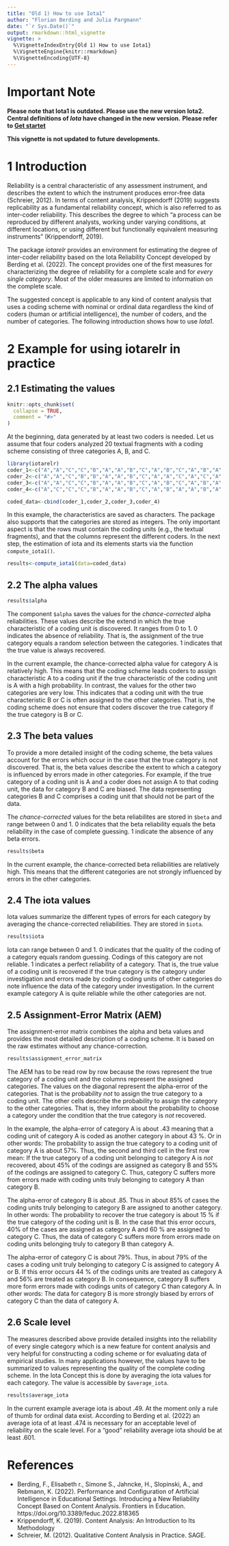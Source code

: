 ```yaml
---
title: "Old 1) How to use Iota1"
author: "Florian Berding and Julia Pargmann"
date: "`r Sys.Date()`"
output: rmarkdown::html_vignette
vignette: >
  %\VignetteIndexEntry{Old 1) How to use Iota1}
  %\VignetteEngine{knitr::rmarkdown}
  %\VignetteEncoding{UTF-8}
---
```

# Important Note
**Please note that Iota1 is outdated. Please use the new version Iota2.**
**Central definitions of *Iota* have changed in the new version.**
**Please refer to [Get startet](iotarelr.html)**

**This vignette is not updated to future developments.**

# 1 Introduction
Reliability is a central characteristic of any assessment instrument, and describes the extent to which the instrument produces error-free data (Schreier, 2012). In terms of content analysis, Krippendorff (2019) suggests replicability as a fundamental reliability concept, which is also referred to as inter-coder reliability. This describes the degree to which "a process can be reproduced by different analysts, working under varying conditions, at different locations, or using different but functionally equivalent measuring instruments" (Krippendorff, 2019).

The package *iotarelr* provides an environment for estimating the degree of inter-coder reliability
based on the Iota Reliability Concept developed by Berding et al. (2022). The concept
provides one of the first measures for characterizing the degree of reliability for a complete scale and
for *every single category*. Most of the older measures are limited to information on the complete scale.

The suggested concept is applicable to any kind of content analysis that uses a coding scheme with nominal or ordinal data regardless the kind of coders (human or artificial intelligence), the number of coders, and the number of categories. 
The following introduction shows how to use *Iota1*.

# 2 Example for using iotarelr in practice
## 2.1 Estimating the values

```r
knitr::opts_chunk$set(
  collapse = TRUE,
  comment = "#>"
)
```
At the beginning, data generated by at least two coders is needed. Let us assume that four coders analyzed 20 textual fragments with a coding scheme consisting of three categories A, B, and C.

```r
library(iotarelr)
coder_1<-c("A","A","C","C","B","A","A","B","C","A","B","C","A","B","A","B","C","A","A","C")
coder_2<-c("A","A","C","B","B","A","A","B","C","A","A","C","A","C","A","B","A","A","A","C")
coder_3<-c("A","A","C","C","B","A","A","B","C","A","B","C","A","B","A","B","C","A","A","C")
coder_4<-c("A","C","C","C","B","A","A","B","C","A","B","A","A","B","A","C","B","A","A","C")

coded_data<-cbind(coder_1,coder_2,coder_3,coder_4)
```
In this example, the characteristics are saved as characters. The package also supports that the categories are stored as integers. The only important aspect is that the rows must contain the coding units (e.g., the textual fragments), and that the columns represent the different coders. In the next step, the estimation of iota and its elements starts via the function `compute_iota1()`.
```r
results<-compute_iota1(data=coded_data)
```

## 2.2 The alpha values
```r
results$alpha
```
The component `$alpha` saves the values for the *chance-corrected* alpha reliabilities. These values describe the extend in which the true characteristic of a coding unit is discovered. It ranges from 0 to 1. 0 indicates the absence of reliability. That is, the assignment of the true category equals a random selection between the categories. 1 indicates that the true value is always recovered.

In the current example, the chance-corrected alpha value for category A is relatively high. This means that the coding scheme leads coders  to assign characteristic A to a coding unit if the true characteristic of the coding unit is A with a high probability. In contrast, the values for the other two categories are very low. This indicates that a coding unit with the true characteristic B or C is often assigned to the other categories. That is, the coding scheme does not ensure that coders discover the true category if the true category is B or C.

## 2.3 The beta values
To provide a more detailed insight of the coding scheme, the beta values account for the errors which occur in the case that the true category is not discovered. That is, the beta values describe the extent to which a category is influenced by errors made in other categories. For example, if the true category of a coding unit is A and a coder does not assign A to that coding unit, the data for category B and C are biased. The data representing categories B and C comprises a coding unit that should not be part of the data.

The *chance-corrected* values for the beta reliabilites are stored in `$beta` and range between 0 and 1. 0 indicates that the beta reliability equals the beta reliability in the case of complete guessing. 1 indicate the absence of any beta errors.
```r
results$beta
```
In the current example, the chance-corrected beta reliabilities are relatively high. This means that the different categories are not strongly influenced by errors in the other categories.

## 2.4 The iota values
Iota values summarize the different types of errors for each category by averaging the chance-corrected reliabilities. They are stored in `$iota`.
```r
results$iota
```
Iota can range between 0 and 1. 0 indicates that the quality of the coding of a category equals random guessing. Codings of this category are not reliable. 1 indicates a perfect reliability of a category. That is, the true value of a coding unit is recovered if the true category is the category under investigation and errors made by coding coding units of other categories do note influence the data of the category under investigation. In the current example category A is quite reliable while the other categories are not.

## 2.5 Assignment-Error Matrix (AEM)
The assignment-error matrix combines the alpha and beta values and provides the most detailed description of a coding scheme. It is based on the raw estimates without any chance-correction.
```r
results$assignment_error_matrix
```
The AEM has to be read row by row because the rows represent the true category of a coding unit and the columns represent the assigned categories. The values on the diagonal represent the alpha-error of the categories. That is the probability *not* to assign the true category to a coding unit. The other cells describe the probability to assign the category to the other categories. That is, they inform about the probability to choose a category under the condition that the true category is *not* recovered.

In the example, the alpha-error of category A is about .43 meaning that a coding unit of category A is coded as another category in about 43 %. Or in other words: The probability to assign the true category to a coding unit of category A is about 57%. Thus, the second and third cell in the first row mean: If the true category of a coding unit belonging to category A is *not* recovered, about 45% of the codings are assigned as category B and 55% of the codings are assigned to category C. Thus, category C suffers more from errors made with coding units truly belonging to category A than category B.

The alpha-error of category B is about .85. Thus in about 85% of cases the coding units truly belonging to category B are assigned to another category. In other words: The probability to recover the true category is about 15 % if the true category of the coding unit is B. In the case that this error occurs, 40% of the cases are assigned as category A and 60 % are assigned to category C. Thus, the data of category C suffers more from errors made on coding units belonging truly to category B than category A.

The alpha-error of category C is about 79%. Thus, in about 79% of the cases a coding unit truly belonging to category C is assigned to category A or B. If this error occurs 44 % of the codings units are treated as category A and 56% are treated as category B. In consequence, category B suffers more form errors made with codings units of category C than category A. In other words: The data for category B is more strongly biased by errors of category C than the data of category A.

## 2.6 Scale level
The measures described above provide detailed insights into the reliability of every single category which is a new feature for content analysis and very helpful for constructing a coding scheme or for evaluating data of empirical studies. In many applications however, the values have to be summarized to values representing the quality of the complete coding scheme. In the Iota Concept this is done by averaging the iota values for each category. The value is accessible by `$average_iota`.
```r
results$average_iota
```
In the current example average iota is about .49. At the moment only a rule of thumb for ordinal data exist. According to Berding et al. (2022) an average iota of at least  .474 is necessary for an acceptable level of reliability on the scale level. For a "good" reliability average iota should be at least .601.

# References
- Berding, F., Elisabeth r., Simone S., Jahncke, H., Slopinski, A., and Rebmann, K. (2022). 
Performance and Configuration of Artificial Intelligence in Educational Settings.
Introducing a New Reliability Concept Based on Content Analysis. 
Frontiers in Education. https://doi.org/10.3389/feduc.2022.818365
- Krippendorff, K. (2019). Content Analysis: An Introduction to Its Methodology 
- Schreier, M. (2012). Qualitative Content Analysis in Practice. SAGE. 

